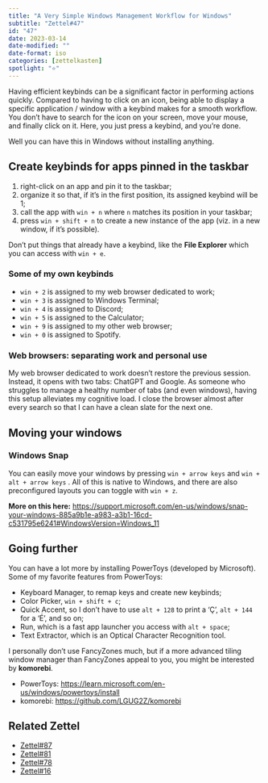 ```yaml
---
title: "A Very Simple Windows Management Workflow for Windows"
subtitle: "Zettel#47"
id: "47"
date: 2023-03-14
date-modified: ""
date-format: iso
categories: [zettelkasten]
spotlight: "⭐"
---
```

Having efficient keybinds can be a significant factor in performing actions quickly. Compared to having to click on an icon, being able to display a specific application / window with a keybind makes for a smooth workflow. You don't have to search for the icon on your screen, move your mouse, and finally click on it. Here, you just press a keybind, and you're done.

Well you can have this in Windows without installing anything.

## Create keybinds for apps pinned in the taskbar

1. right-click on an app and pin it to the taskbar;
2. organize it so that, if it's in the first position, its assigned keybind will be 1;
3. call the app with `win + n` where `n` matches its position in your taskbar;
4. press `win + shift + n` to create a new instance of the app (viz. in a new window, if it's possible).

Don't put things that already have a keybind, like the **File Explorer** which you can access with `win + e`.

### Some of my own keybinds

* `win + 2` is assigned to my web browser dedicated to work;
* `win + 3` is assigned to Windows Terminal;
* `win + 4` is assigned to Discord;
* `win + 5` is assigned to the Calculator;
* `win + 9` is assigned to my other web browser;
* `win + 0` is assigned to Spotify.

### Web browsers: separating work and personal use

My web browser dedicated to work doesn't restore the previous session. Instead, it opens with two tabs: ChatGPT and Google. As someone who struggles to manage a healthy number of tabs (and even windows), having this setup alleviates my cognitive load. I close the browser almost after every search so that I can have a clean slate for the next one.

## Moving your windows

### Windows Snap

You can easily move your windows by pressing `win + arrow keys` and `win + alt + arrow keys` . All of this is native to Windows, and there are also preconfigured layouts you can toggle with `win + z`.

**More on this here:**
<https://support.microsoft.com/en-us/windows/snap-your-windows-885a9b1e-a983-a3b1-16cd-c531795e6241#WindowsVersion=Windows_11>

## Going further

You can have a lot more by installing PowerToys (developed by Microsoft). Some of my favorite features from PowerToys:

* Keyboard Manager, to remap keys and create new keybinds;
* Color Picker, `win + shift + c`;
* Quick Accent, so I don't have to use `alt + 128` to print a 'Ç', `alt + 144` for a 'É', and so on;
* Run, which is a fast app launcher you access with `alt + space`;
* Text Extractor, which is an Optical Character Recognition tool.

I personally don't use FancyZones much, but if a more advanced tiling window manager than FancyZones appeal to you, you might be interested by **komorebi**.

* PowerToys: <https://learn.microsoft.com/en-us/windows/powertoys/install>
* komorebi: <https://github.com/LGUG2Z/komorebi>

## Related Zettel

* [Zettel#87](/zettel/87)
* [Zettel#81](/zettel/81)
* [Zettel#78](/zettel/78)
* [Zettel#16](/zettel/16)
